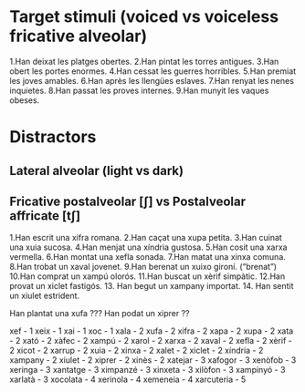 
# Target stimuli (voiced vs voiceless fricative alveolar)
1.Han deixat les platges obertes. 
2.Han pintat les torres antigues.
3.Han obert les portes enormes.
4.Han cessat les guerres horribles.
5.Han premiat les joves amables.
6.Han après les llengües eslaves.
7.Han renyat les nenes inquietes.
8.Han passat les proves internes.
9.Han munyit les vaques obeses.




# Distractors
## Lateral alveolar (light vs dark)


## Fricative postalveolar [ʃ] vs Postalveolar affricate [tʃ]
1.Han escrit una xifra romana.
2.Han caçat una xupa petita.
3.Han cuinat una xuia sucosa.
4.Han menjat una xíndria gustosa. 
5.Han cosit una xarxa vermella.
6.Han montat una xefla sonada. 
7.Han matat una xinxa comuna. 
8.Han trobat un xaval jovenet.
9.Han berenat un xuixo gironí. ("brenat")
10.Han comprat un xampú olorós.
11.Han buscat un xèrif simpàtic.
12.Han provat un xiclet fastigós.
13. Han begut un xampany importat. 
14. Han sentit un xiulet estrident. 


Han plantat una xufa ???
Han podat un xiprer ??



xef - 1
xeix - 1
xai - 1
xoc - 1
xala - 2
xufa - 2
xifra - 2
xapa - 2
xupa - 2
xata - 2
xató - 2
xàfec - 2
xampú - 2
xarol - 2
xarxa - 2
xaval - 2
xefla - 2
xèrif - 2
xicot - 2
xarrup - 2
xuia - 2
xinxa - 2
xalet - 2
xiclet - 2
xíndria - 2
xampany - 2
xiulet - 2
xiprer - 2
xinès - 2
xatejar - 3
xafogor - 3
xenòfob - 3
xeringa - 3
xantatge - 3
ximpanzé - 3
xinxeta - 3
xilòfon - 3
xampinyó - 3
xarlatà - 3
xocolata - 4
xerinola - 4
xemeneia - 4
xarcuteria - 5
